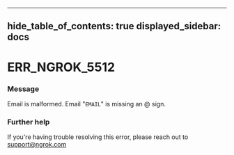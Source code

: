 

---
hide_table_of_contents: true
displayed_sidebar: docs
---


# ERR_NGROK_5512

### Message
Email is malformed. Email "`EMAIL`" is missing an @ sign.

<ErrorDetails error="err_ngrok_5512" />



### Further help
If you're having trouble resolving this error, please reach out to [support@ngrok.com](mailto:support@ngrok.com?subject=Help%20with%20ERR_NGROK_5512)


